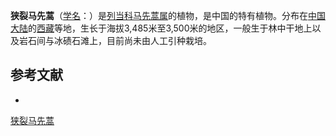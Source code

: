 {{Speciesbox
| name = 狭裂马先蒿
| status = 
| status_system = 
| image =
| genus = Pedicularis
| species = angustiloba
| authority = Tsoong
}}

'''狭裂马先蒿'''（[[学名|学名]]：{{lang|la|''Pedicularis angustiloba''}}）是[[列当科|列当科]][[马先蒿属|马先蒿属]]的植物，是中国的特有植物。分布在[[中国大陆|中国大陆]]的[[西藏|西藏]]等地，生长于海拔3,485米至3,500米的地区，一般生于林中干地上以及岩石间与冰碛石滩上，目前尚未由人工引种栽培。

== 参考文献 ==
<div class="references-small">
* {{cite web| url =http://www.bioinfo.cn/db05/KmzwSpecies.php?action=view&id=21241| title =狭裂马先蒿| work =《中国高等植物数据库全库》| publisher =中国科学院微生物研究所| author =昆明植物研究所| accessdate =2009-02-25| deadurl =yes| archiveurl =https://web.archive.org/web/20160305072014/http://www.bioinfo.cn/db05/KmzwSpecies.php?action=view&id=21241| archivedate =2016-03-05}}
</div>
{{Taxonbar|from=Q15231060}}

[[Category:马先蒿属|狭裂马先蒿]]


{{植物小作品}}